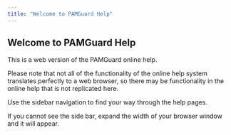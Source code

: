 ```yaml
---
title: "Welcome to PAMGuard Help"
---
```

Welcome to PAMGuard Help
------------------------

This is a web version of the PAMGuard online help.

Please note that not all of the functionality of the online help system translates perfectly to a web browser, so there may be functionality in the online help that is not replicated here.

Use the sidebar navigation to find your way through the help pages.

If you cannot see the side bar, expand the width of your browser window and it will appear.